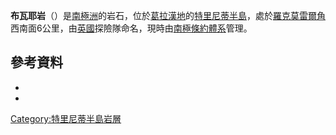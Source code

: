 {{Coord|63|35|S|59|0|W|source:GNIS|display=title}}

'''布瓦耶岩'''（{{lang-en|Boyer Rocks}}）是[[南極洲|南極洲]]的岩石，位於[[葛拉漢地|葛拉漢地]]的[[特里尼蒂半島|特里尼蒂半島]]，處於[[羅克莫雷爾角|羅克莫雷爾角]]西南面6公里，由[[英國|英國]]探險隊命名，現時由[[南極條約體系|南極條約體系]]管理。

==參考資料==
*{{cite gnis | type = antarid | id = 1794| name = Boyer Rocks| accessdate = 2011-08-11}}
*{{usgs-gazetteer|id=1794}}

{{DEFAULTSORT:Boyer Rocks}}
[[Category:特里尼蒂半島岩層|Category:特里尼蒂半島岩層]]


{{TrinityPeninsula-geo-stub}}